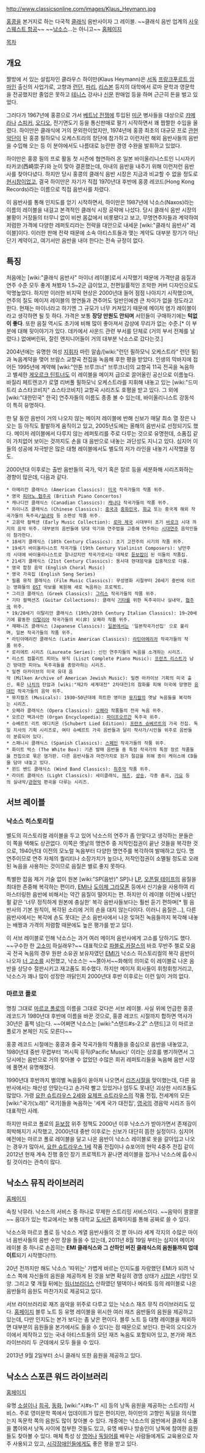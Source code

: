 http://www.classicsonline.com/images/Klaus_Heymann.jpg

[[홍콩]]을 본거지로 하는 다국적 [[클래식]] 음반사이자 그 레이블. ~~클래식 음반 업계의 [[사우스웨스트 항공]]~~ ~~[[낚시|낚]]소스...는 아니고~~
[http://www.naxos.com 홈페이지]

[[목차]]

== 개요 ==
짤방에 서 있는 설립자인 클라우스 하이만(Klaus Heymann)은 [[독일|서독]] [[프랑크푸르트#s-1|프랑크푸르트 암 마인]] 출신의 사업가로, 고향과 [[런던]], [[파리(도시)|파리]], [[리스본]] 등지의 대학에서 로마 문학과 영문학을 전공했지만 졸업은 못하고 [[테니스]] 강사나 [[신문]] 판매업 등을 하며 근근히 돈을 벌고 있었다.

그러다가 1967년에 홍콩으로 가서 [[베트남 전쟁]]에 투입된 [[미군]] 병사들을 대상으로 [[카메라]]나 [[스피커]], [[오디오]], 전기면도기 등을 통신판매로 팔기 시작하면서 꽤 짭짤한 수입을 올렸다. 하이만은 클래식에 거의 문외한이었지만, 1974년에 홍콩 최초의 대규모 프로 [[관현악단]]이 된 홍콩 필하모닉 오케스트라의 창단에 참가하고 이런저런 해외 음반사들의 음반을 수입해 오는 등 이 분야에서도 나름대로 능란한 경영 수완을 발휘하고 있었다.

하이만은 홍콩 필의 프로 활동 첫 시즌에 협연하러 온 일본 바이올리니스트인 니시자키 타카코(西崎崇子)와 눈이 맞아 결혼했는데, 아내의 음반을 내주기 위해 이런저런 음반사를 찾아다녔다. 하지만 당시 홍콩의 클래식 음반 시장은 지금과 비교할 수 없을 정도로 [[현시창]]이었고, 결국 하이만은 자기가 직접 1970년대 후반에 홍콩 레코드(Hong Kong Records)라는 이름으로 직접 음반사를 차렸다.

이 음반사를 통해 인지도를 얻기 시작하면서, 하이만은 1987년에 낙소스(Naxos)라는 이름의 레이블을 내걸고 본격적인 클래식 시장 공략에 나섰다. 당시 클래식 음반 시장의 불황이 거장들의 터무니 없이 비싼 몸값에서 비롯됐다고 보고, 무명연주자들과 계약하여 저렴한 가격에 다양한 레퍼토리라는 전략을 대안으로 내세운 [wiki:"클래식 음반사" 레이블]이다. 이러한 판매 전략 때문에 소속 아티스트들과 맺는 계약도 대부분 장기가 아닌 단기 계약이고, 여기서만 음반을 내야 한다는 전속 규정이 없다.

== 특징 ==
처음에는 [wiki:"클래식 음반사" 마이너 레이블]로서 시작했기 때문에 가격만큼 음질과 연주 수준 모두 좋게 쳐봤자 1.5~2군 급이었고, 천편일률적인 조악한 커버 디자인으로도 악명높았다. 하지만 이러한 비지떡 현상은 2000년대 들어 점점 나아지기 시작했으며, 연주의 질도 메이저 레이블의 명연들과 견주어도 일반인에겐 큰 차이가 없을 정도라고 한다. 현재는 마이너라고 하기엔 그 규모가 너무 커져있기 때문에 메이저 염가 레이블이라고 생각하면 될 듯 하다. 가격은 보통 '''장당 만원도 안되며''' 서민들이 구매하기에는 '''턱없이 좋다'''. 또한 음질 역시도 초기에 비해 많이 좋아져서 감상에 무리가 없는 수준.[* 이 부분에 대해 뒷이야기가 있다. 데카에서 사운드 관련 부서를 단체로 (거의 부서 전체를 날렸다.) 없애버린뒤, 잘린 엔지니어들이 거의 대부분 낙소스로 갔다는것.]

2004년에는 유명한 여성 [[지휘자]] 마린 알솝/[wiki:"런던 필하모닉 오케스트라" 런던 필]과 녹음계약을 맺어 브람스 교향곡 전집을 녹음해 후한 평을 받았다. 인생의 막바지에 접어든 1995년에 계약해 [wiki:"안톤 브루크너" 브루크너]의 교향곡 11곡 전곡을 녹음하고 별세한 [[게오르크 틴트너]]도 이 레이블을 메이저 급으로 끌어올린 공신으로 이름높다. 바질리 페트렌코가 로열 리버풀 필하모닉 오케스트라를 지휘해 내놓고 있는 [wiki:"드미트리 쇼스타코비치" 쇼스타코비치] 교향곡 시리즈도 호평을 받고 있다. 그 외에 [wiki:"대한민국" 한국] 연주자들의 이름도 종종 볼 수 있는데, 바이올리니스트 강동석이 특히 유명하다.

한 달 동안 음반이 거의 나오지 않는 메이저 레이블에 반해 신보가 매달 최소 열 장은 나오는 등 아직도 활발하게 움직이고 있고, 2005년도에는 올해의 음반사로 선정되기도 했다. 메이저 레이블에서 다루지 않는 레퍼토리를 주로 다루는 것으로 유명한데, 소품집 같이 가치없어 보이는 것까지도 손을 대 음반으로 내놓는 과단성도 지니고 있다. 심지어 이들의 성공에 자극받은 많은 대형 레이블에서도 별도의 저가 라인을 내놓기 시작했을 정도.

2000년대 이후로는 출반 음반들의 국가, 악기 혹은 장르 등을 세분화해 시리즈화하는 경향이 많은데, 다음과 같다.

 * 아메리칸 클래식스 (American Classics): [[미국]] 작곡가들의 작품 위주.
 * 영국 [[피아노 협주곡]] (British Piano Concertos)
 * 캐나디안 클래식스 (Canadian Classics): [[캐나다]] 작곡가들의 작품 위주.
 * 차이니즈 클래식스 (Chinese Classics): [[중국]]과 [[중화민국]], [[화교]] 또는 중국계 해외 작곡가들의 독주곡/[[실내악]] 등 소편성 작품 위주.
 * 고음악 컬렉션 (Early Music Collection): [[로마 제국]] 시대부터 초기 [[바로크]] 시대 까지의 음악 위주. 대부분의 음반들에 당대 악기와 연주법을 고증해 연주하는 [[시대연주]] 음악인들이 참가한다.
 * 18세기 클래식스 (18th Century Classics): 초기 고전주의 시기의 작품 위주.
 * 19세기 바이올리니스트 작곡가들 (19th Century Violinist Composers): 낭만주의 시대에 바이올리니스트로 잘나갔지만 작곡가로서는 대체로 [[듣보잡]]이 된 이들의 작품집.
 * 21세기 클래식스 (21st Century Classics): 동시대 현대음악을 집중적으로 다룸.
 * 영국 합창 음악 (English Choral Music)
 * 영국 가곡집 (English Song Series)
 * 필름 뮤직 클래식스 (Film Music Classics): 무성영화 시절부터 20세기 중반에 이르는 영화들의 [[OST]] 악보를 복원해 새로 녹음하는 프로젝트.
 * 그리크 클래식스 (Greek Classics): [[그리스]] 작곡가들의 작품 위주.
 * 기타 컬렉션즈 (Guitar Collections): 클래식 [[기타]]를 위한 독주곡이나 실내악, [[협주곡]] 위주.
 * 19/20세기 이탈리안 클래식스 (19th/20th Century Italian Classics): 19~20세기에 활동한 [[이탈리아]] 작곡가들의 비(非) 오페라 작품 위주.
 * 재패니즈 클래식스 (Japanese Classics): [[일본]]에서는 '일본작곡가선집' 으로 불리며, 일본 작곡가들의 작품 위주.
 * 라틴아메리칸 클래식스 (Latin American Classics): [[라틴아메리카]] 작곡가들의 작품 위주.
 * 로리에트 시리즈 (Laureate Series): 신인 연주자들의 녹음을 소개하는 시리즈.
 * 리스트 컴플리트 피아노 뮤직 (Liszt Complete Piano Music): [[프란츠 리스트]]가 남긴 방대한 피아노 독주곡들을 총망라하는 시리즈.
 * 밀켄 아카이브의 미국 유대 음악 (Milken Archive of American Jewish Music): 밀켄 아카이브 기획의 미국 출신, 혹은 [[나치]]의 탄압과 [wiki:"제2차 세계대전" 2차대전]의 참화를 피해 미국에 망명한 [[유대인]] 작곡가들의 음악 위주.
 * 뮤지컬즈 (Musicals): 1930~50년대에 히트한 영미권 [[뮤지컬]]의 옛날 녹음들을 복각하는 시리즈.
 * 오페라 클래식스 (Opera Classics): [[오페라]] 작품들의 전곡 녹음 위주.
 * 오르간 백과사전 (Organ Encyclopedia): [[파이프오르간]] 독주곡 위주.
 * 슈베르트 리트 에디치온 (Schubert Lied Edition): [[프란츠 슈베르트]]의 가곡 전집. 독일 지사의 기획 시리즈로, 여타 슈베르트 가곡 음반들과 달리 작사가/시인들 위주로 음반들이 분류되어 있다.
 * 스패니시 클래식스 (Spanish Classics): [[스페인]] 작곡가들의 작품 위주.
 * 화이트 박스 (The White Box): 기존 발매 음반들 중 특정 작곡가의 특정 장르 작품들을 전집으로 묶은 염가판. 다른 음반사들과 마찬가지로 원가 절감을 위해 종이 케이스에 CD들을 담아 내놓고 있다.
 * 윈드 밴드 클래식스 (Wind Band Classics): [[취주악]] 작품 위주.
 * 라이트 클래식스 (Light Classics): 세미클래식, [[재즈]], [[샹송]], 각종 춤곡, [[가요]] 등의 실내악/[[관현악]] 편곡을 다루는 시리즈.  

== 서브 레이블 ==
=== 낙소스 히스토리컬 ===
별도의 히스토리컬 레이블을 두고 있어 낙소스의 연주가 좀 안맞다고 생각하는 분들은 이 쪽을 택해도 상관없다. 이쪽은 옛날의 명연주 중 저작인접권이 끝난 것들을 복각한 것으로, 1940년대 이전의 모노럴 녹음부터 다양한 명연주를 복각하여 발매하고 있다. 명연주이므로 연주 자체의 퀄리티나 소장가치가 높으나, 저작인접권이 소멸될 정도로 오래된 녹음을 사용하는 것이므로 음질은 별로 좋지 못하다.

특별한 잡음 제거 기술 없이 원본 [wiki:"SP(음반)" SP]나 [[LP]], [[오픈릴 테이프]]의 음질을 최대한 존중해 복각하는 편이라, [[EMI]]나 [[도이체 그라모폰]] 등에서 신기술을 사용하여 리마스터링한 음반에 비해서는 약간 음질이 떨어지는 편. 하지만 이 레이블 이전에 나왔던 펄 같은 '너무 정직하게 원본에 충실한' 복각 음반사들보다는 훨씬 듣기 편하며[* 펄 음반사의 기본 원칙이, 복각된 소리에 거의 손을 대지 않는다이다. 이러니 음질은...], 다른 음반사에서는 복각에 손도 못대는 군소 음반사에서 나온 잊혀진 녹음들까지 복각해 내놓는 배짱과 가격의 저렴함 때문에도 높은 평가를 받고 있다.

이 서브 레이블로 인해 낙소스는 과거 여러 메이저 음반사에게 고소를 당하기도 했다. ~~구수한 한 [[고소미]] 하실래우?~~ 대표적으로 [[파블로 카잘스]]의 바흐 무반주 첼로 모음곡 전곡 녹음의 경우 원판 소유권 보유자였던 [[EMI]]가 낙소스 히스토리컬의 복각 음반이 나오자 [[너 고소]]를 시전했고, 낙소스는 ~~쫄아서~~화해의 의미로 이 레이블로 나온 음반을 상당수 절판시키고 재고품도 회수했다. 하지만 메이저 회사들이 휘청휘청거리고, 낙소스가 꽤나 많이 성장한 까닭인지 2000년대 후반 이후로는 이런 일이 거의 없다.

=== 마르코 폴로 ===
명칭 그대로 [[마르코 폴로]]의 이름을 그대로 갖다쓴 서브 레이블. 사실 위에 언급한 홍콩 레코드가 1980년대 후반에 이름을 바꾼 것으로, 홍콩 레코드 시절까지 합하면 역사가 30년은 훌쩍 넘는다. ~~어쩌면 낙소스는 [wiki:"스탠드#s-2.2" 스탠드]고 이 마르코 폴로가 본체인 지도 모른다~~

홍콩 레코드 시절에는 홍콩과 중국 작곡가들의 작품들을 중심으로 음반을 내놓았고, 1980년대 중반 무렵부터 '퍼시픽 뮤직(Pacific Music)' 이라는 상호를 병기하면서 그 당시에는 음반으로 거의 찾아볼 수 없었던 수많은 희귀 레퍼토리들을 녹음해 음반 시장에 풀면서 유명해졌다.

1990년대 후반까지 별의별 녹음들이 쏟아져 나오면서 [[리즈시절]]을 맞이했는데, 다른 음반사에서는 채산성 안맞는다고 손가락 빨고 있었거나 엄두도 못내던 괴상한 시리즈들도 많았다. 가령 [[요한 슈트라우스 2세]]와 [[요제프 슈트라우스]]의 작품 전집, 전세계의 모든 [wiki:"국가(노래)" 국가]들을 녹음하는 '세계 국가 대전집', [[영국]]의 경음악 시리즈 등이 대표적인 사례.

하지만 마르코 폴로의 [[듣보잡]] 위주 정책도 2000년 이후 낙소스가 받아가면서 존재감이 희박해지기 시작했고, 2000년대 중반 이후로는 신보가 대단히 뜸한 실정이다. 심지어 예전에는 마르코 폴로 레이블을 달고 나온 음반이 낙소스 레이블로 옷을 갈아입고 나오는 경우가 많아서, [[요한 슈트라우스 1세]] 작품 전집이나 슈포어의 현악 4중주 전집 같이 2012년 현재 계속 진행 중인 장기 프로젝트가 끝나면 레이블을 접거나 낙소스에 흡수시킬 것이라는 관측이 많다.

== 낙소스 뮤직 라이브러리 ==
[http://www.naxosmusiclibrary.com/ 홈페이지]

속칭 낙뮤라. 낙소스의 서비스 중 하나로 무제한 스트리밍 서비스이다. ~~음악이 콸콸콸~~ 음대가 있는 학교에서는 보통 대학교 [[도서관]] 홈페이지를 통해 공짜로 쓸 수 있다.

낙소스와 마르코 폴로 등 낙소스 계열 음반사들의 것 뿐 아니라 세계 각지의 수많은 마이너 음반사들의 음반 수만 장을 들을 수 있는데, 2011년 8월 19일 부터는 심지어 메이저 레이블 중 하나로 손꼽히는 '''EMI 클래식스와 그 산하인 버진 클래식스의 음원들까지 업데이트'''되기 시작했다(!!!).

20년 전까지만 해도 낙소스 '따위는' 가볍게 바르는 인지도를 자랑했던 EMI가 되려 낙소스 쪽에 자신들의 음원을 제공하게 된 것을 보면 확실히 경영 상태가 [[시망]]은 시망인 모양. 그리고 몇 개월 뒤에는 [[워너브라더스]] 산하였던 텔덱이나 에라토 등의 레이블로 나온 음반들의 음원도 마찬가지로 제공되고 있다.

서브 라이브러리로 재즈 음악을 위주로 다루고 있는 낙소스 재즈 뮤직 라이브러리도 있다. [http://www.naxosmusiclibrary.com/jazz 홈페이지] 블루 노트 등 유명 레이블을 위시한 여러 재즈 음반들의 음원을 제공하고 있는데, 다만 인지도는 본가 보다는 좀 낮은 편이다. 블루 노트 등 대형 레이블을 제외하면 대부분의 음원들을 본가에서도 들을 수 있다는 점 때문으로 보인다. 한국의 오디오가이에서 제작하고 있는 국내 아티스트들의 모던 재즈 녹음도 포함되어 있고, 본가와 재즈 라이브러리 두 군데에서 모두 들을 수 있다.

2013년 9월 2일부터 소니 클래식 또한 음원을 제공하고 있다.

== 낙소스 스포큰 워드 라이브러리 ==
[http://www.naxosspokenwordlibrary.com/ 홈페이지]

유명 [[소설]]이나 [[희곡]], [[동화]], [wiki:"시#s-1" 시] 등의 낭독 음원을 제공하는 스트리밍 서비스. 주로 영미문학 쪽에서 업데이트가 많은 편이지만, 하이만의 고향인 독일을 의식했는지 독문학 쪽의 음원도 많이 찾아볼 수 있다. 개중에는 낙소스의 음반에서 클래식 소품을 뽑아와서 낭독 사이에 첨부한 것들도 있고, 유명 배우나 방송인이 낭독에 참여한 음원들도 찾아볼 수 있다. 매체 특성 상 [[영어]]나 [[독일어]]를 배우는 사람들에게도 교육용으로 자주 사용되고 있고, [[시각장애인]]들에게도 좋은 평을 받고 있다.
